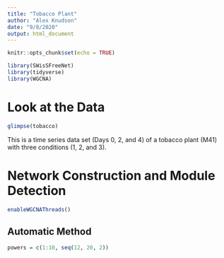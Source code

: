 ```yaml
---
title: "Tobacco Plant"
author: "Alex Knudson"
date: "9/8/2020"
output: html_document
---
```


```r
knitr::opts_chunk$set(echo = TRUE)

library(SWisSFreeNet)
library(tidyverse)
library(WGCNA)
```

# Look at the Data

```r
glimpse(tobacco)
```

This is a time series data set (Days 0, 2, and 4) of a tobacco plant (M41) with three conditions (1, 2, and 3).

# Network Construction and Module Detection

```r
enableWGCNAThreads()
```

## Automatic Method

```r
powers = c(1:10, seq(12, 20, 2))
```

